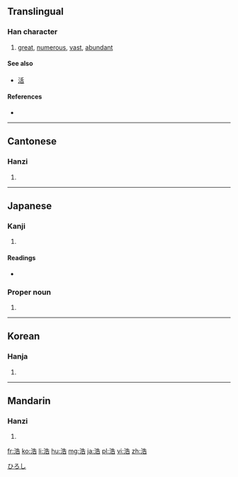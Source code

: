 {{also|澔}}
==Translingual==

===Han character===
{{Han char|rn=85|rad=水|as=07|sn=10|four=3416<sub>1</sub>|canj=水竹土口 (EHGR)}}

# [[great]], [[numerous]], [[vast]], [[abundant]]

====See also====
* [[活]] <!-- Graphically similar -->

====References====
* {{Han ref|kx=0624.150|dkj=17479|dj=1022.020|hdz=31626.010|uh=6D69|ud=28009|bh=AF45|bd=44869}}

----

==Cantonese==

===Hanzi===
{{yue-hanzi|jyut=hou5|y=hou5}}

# {{defn|lang=yue|sort=水07}}

----

==Japanese==

===Kanji===
{{ja-kanji|grade=|rs=水07}}

# {{defn|lang=ja|sort=水07}}

====Readings====
* {{ja-readings|goon=[[ごう]] (gō)|kanon=[[こう]] (kō)|kun=[[ひろい]] (hiroi), [[おおきい]] (ōkii)}}

===Proper noun===
{{ja-pos|k|proper|hira=ひろし|rom=Hiroshi}} 

# {{given name|male|lang=ja|sort=ひろし}}

[[Category:Japanese male given names|ひろし]]

----

==Korean==

===Hanja===
{{ko-hanja|hangeul=호|eumhun=|rv=ho|mr=ho|y=ho}}

# {{defn|lang=ko|sort=水07}}

----

==Mandarin==

===Hanzi===
{{cmn-hanzi|pin=[[hào]] ([[hao4]])|wg=hao<sup>4</sup>}}

# {{defn|lang=cmn|sort=水07}}

[[fr:浩]]
[[ko:浩]]
[[li:浩]]
[[hu:浩]]
[[mg:浩]]
[[ja:浩]]
[[pl:浩]]
[[vi:浩]]
[[zh:浩]]